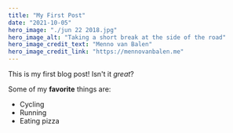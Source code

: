 ```yaml
---
title: "My First Post"
date: "2021-10-05"
hero_image: "./jun 22 2018.jpg"
hero_image_alt: "Taking a short break at the side of the road"
hero_image_credit_text: "Menno van Balen"
hero_image_credit_link: "https://mennovanbalen.me"
---
```


This is my first blog post! Isn't it *great*?

Some of my **favorite** things are:

* Cycling
* Running
* Eating pizza